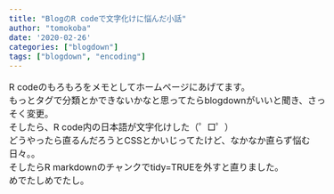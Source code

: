 ```yaml
---
title: "BlogのR codeで文字化けに悩んだ小話"
author: "tomokoba"
date: '2020-02-26'
categories: ["blogdown"]
tags: ["blogdown", "encoding"]
---
```


<meta charset="utf-8" />

<style>
  @import url(https://fonts.googleapis.com/earlyaccess/notosansjapanese.css);
  @import url(https://fonts.googleapis.com/css?family=Lato:400,900);
  body {
  font-size: 100%;
  }
</style>


R codeのもろもろをメモとしてホームページにあげてます。<br>
もっとタグで分類とかできないかなと思ってたらblogdownがいいと聞き、さっそく変更。<br>
そしたら、R code内の日本語が文字化けした（゜□゜）<br>
どうやったら直るんだろうとCSSとかいじってたけど、なかなか直らず悩む日々。。<br>
そしたらR markdownのチャンクでtidy=TRUEを外すと直りました。<br>
めでたしめでたし。
